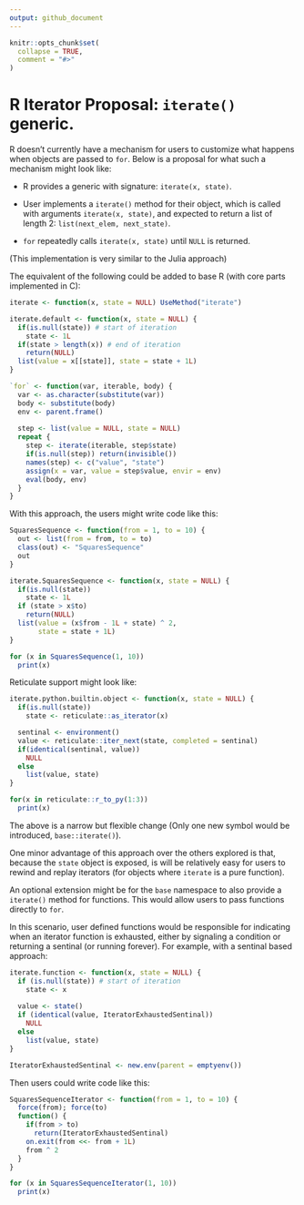 ```yaml
---
output: github_document
---
```


<!-- README.md is generated from README.Rmd. Please edit that file -->

```r
knitr::opts_chunk$set(
  collapse = TRUE,
  comment = "#>"
)
```

# R Iterator Proposal: `iterate()` generic.

R doesn't currently have a mechanism for users to customize what happens
when objects are passed to `for`. Below is a proposal for what such a
mechanism might look like:

-   R provides a generic with signature: `iterate(x, state)`.

-   User implements a `iterate()` method for their object, which is
    called with arguments `iterate(x, state)`, and expected to return a
    list of length 2: `list(next_elem, next_state)`.

-   `for` repeatedly calls `iterate(x, state)` until `NULL` is returned.

(This implementation is very similar to the Julia approach)

The equivalent of the following could be added to base R (with core
parts implemented in C):

```r
iterate <- function(x, state = NULL) UseMethod("iterate")

iterate.default <- function(x, state = NULL) {
  if(is.null(state)) # start of iteration
    state <- 1L
  if(state > length(x)) # end of iteration
    return(NULL) 
  list(value = x[[state]], state = state + 1L)
}

`for` <- function(var, iterable, body) {
  var <- as.character(substitute(var))
  body <- substitute(body)
  env <- parent.frame()
  
  step <- list(value = NULL, state = NULL)
  repeat {
    step <- iterate(iterable, step$state)
    if(is.null(step)) return(invisible())
    names(step) <- c("value", "state")
    assign(x = var, value = step$value, envir = env)
    eval(body, env)
  }
}
```

With this approach, the users might write code like this:

```r
SquaresSequence <- function(from = 1, to = 10) {
  out <- list(from = from, to = to)
  class(out) <- "SquaresSequence"
  out
}

iterate.SquaresSequence <- function(x, state = NULL) {
  if(is.null(state))
    state <- 1L
  if (state > x$to)
    return(NULL)
  list(value = (x$from - 1L + state) ^ 2, 
       state = state + 1L)
}

for (x in SquaresSequence(1, 10))
  print(x)
```

Reticulate support might look like:

```r
iterate.python.builtin.object <- function(x, state = NULL) {
  if(is.null(state))
    state <- reticulate::as_iterator(x)

  sentinal <- environment()
  value <- reticulate::iter_next(state, completed = sentinal)
  if(identical(sentinal, value))
    NULL
  else
    list(value, state)
}

for(x in reticulate::r_to_py(1:3))
  print(x)
```

The above is a narrow but flexible change (Only one new symbol would be
introduced, `base::iterate()`).

One minor advantage of this approach over the others explored is that,
because the `state` object is exposed, is will be relatively easy for
users to rewind and replay iterators (for objects where `iterate` is a
pure function).

An optional extension might be for the `base` namespace to also provide
a `iterate()` method for functions. This would allow users to pass
functions directly to `for`.

In this scenario, user defined functions would be responsible for
indicating when an iterator function is exhausted, either by signaling a
condition or returning a sentinal (or running forever). For example,
with a sentinal based approach:

```r
iterate.function <- function(x, state = NULL) {
  if (is.null(state)) # start of iteration
    state <- x
  
  value <- state()
  if (identical(value, IteratorExhaustedSentinal))
    NULL
  else
    list(value, state)
}

IteratorExhaustedSentinal <- new.env(parent = emptyenv())
```

Then users could write code like this:

```r
SquaresSequenceIterator <- function(from = 1, to = 10) {
  force(from); force(to)
  function() {
    if(from > to)
      return(IteratorExhaustedSentinal)
    on.exit(from <<- from + 1L)
    from ^ 2
  }
}

for (x in SquaresSequenceIterator(1, 10))
  print(x)
```
